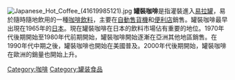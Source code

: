 {{unreferenced|time=2014-02-01T09:49:48+00:00}}
[[File:Japanese_Hot_Coffee_(41619985121).jpg|thumb]]
'''罐裝咖啡'''是指灌裝進入[[易拉罐|易拉罐]]，易於隨時隨地飲用的一種[[咖啡|咖啡]][[飲料|飲料]]，主要在[[自動售貨機|自動售貨機]]和[[便利店|便利店]]銷售。罐裝咖啡最早出現在1965年的[[日本|日本]]。現在罐裝咖啡在日本的飲料市場佔有重要的地位。1970年代後期開始至1980年代前期開始，罐裝咖啡開始逐漸在亞洲其他地區銷售。在1990年代中期之後，罐裝咖啡也開始在美國普及。2000年代後期開始，罐裝咖啡在歐洲的銷量也開始上升。
{{drink-stub}}
[[Category:咖啡|Category:咖啡]]
[[Category:罐装食品|Category:罐装食品]]